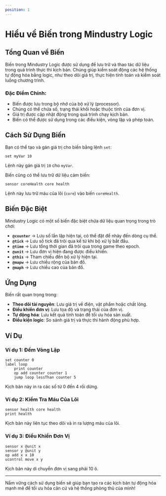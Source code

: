 ```yaml
---
position: 1
---
```


# Hiểu về Biến trong Mindustry Logic

## Tổng Quan về Biến

Biến trong Mindustry Logic được sử dụng để lưu trữ và thao tác dữ liệu trong quá trình thực thi kịch bản. Chúng giúp kiểm soát động các hệ thống tự động hóa bằng logic, như theo dõi giá trị, thực hiện tính toán và kiểm soát luồng chương trình.

### Đặc Điểm Chính:

- Biến được lưu trong bộ nhớ của bộ xử lý (processor).
- Chúng có thể chứa số, trạng thái khối hoặc thuộc tính của đơn vị.
- Giá trị được cập nhật động trong quá trình chạy kịch bản.
- Biến có thể được sử dụng trong các điều kiện, vòng lặp và phép toán.

## Cách Sử Dụng Biến

Bạn có thể tạo và gán giá trị cho biến bằng lệnh `set`:

```plaintext
set myVar 10
```

Lệnh này gán giá trị `10` cho `myVar`.

Biến cũng có thể lưu trữ dữ liệu cảm biến:

```plaintext
sensor coreHealth core health
```

Lệnh này lưu trữ máu của lõi (`core`) vào biến `coreHealth`.

## Biến Đặc Biệt

Mindustry Logic có một số biến đặc biệt chứa dữ liệu quan trọng trong trò chơi:

- **`@counter`** → Lưu số lần lặp hiện tại, có thể đặt để nhảy đến dòng cụ thể.
- **`@tick`** → Lưu số tick đã trôi qua kể từ khi bộ xử lý bắt đầu.
- **`@time`** → Lưu tổng thời gian đã trôi qua trong game theo epoch.
- **`@unit`** → Lưu đơn vị hiện đang được điều khiển.
- **`@this`** → Tham chiếu đến bộ xử lý hiện tại.
- **`@mapw`** → Lưu chiều rộng của bản đồ.
- **`@maph`** → Lưu chiều cao của bản đồ.

## Ứng Dụng

Biến rất quan trọng trong:

- **Theo dõi tài nguyên**: Lưu giá trị về điện, vật phẩm hoặc chất lỏng.
- **Điều khiển đơn vị**: Lưu tọa độ và trạng thái của đơn vị.
- **Tự động hóa**: Lưu kết quả tính toán để tối ưu hóa sản xuất.
- **Điều kiện logic**: So sánh giá trị và thực thi hành động phù hợp.

## Ví Dụ

### Ví dụ 1: Đếm Vòng Lặp

```plaintext
set counter 0
label loop
    print counter
    op add counter counter 1
    jump loop lessThan counter 5
```

Kịch bản này in ra các số từ 0 đến 4 rồi dừng.

### Ví dụ 2: Kiểm Tra Máu Của Lõi

```plaintext
sensor health core health
print health
```

Kịch bản này liên tục theo dõi và in ra lượng máu của lõi.

### Ví dụ 3: Điều Khiển Đơn Vị

```plaintext
sensor x @unit x
sensor y @unit y
op add x x 10
ucontrol move x y
```

Kịch bản này di chuyển đơn vị sang phải 10 ô.

---

Nắm vững cách sử dụng biến sẽ giúp bạn tạo ra các kịch bản tự động hóa mạnh mẽ để tối ưu hóa căn cứ và hệ thống phòng thủ của mình!
